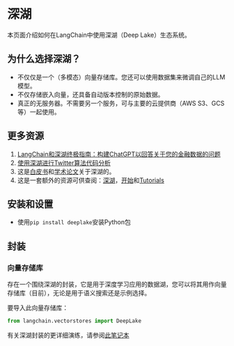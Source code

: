 # 深湖
本页面介绍如何在LangChain中使用深湖（Deep Lake）生态系统。

## 为什么选择深湖？
- 不仅仅是一个（多模态）向量存储库。您还可以使用数据集来微调自己的LLM模型。
- 不仅存储嵌入向量，还具备自动版本控制的原始数据。
- 真正的无服务器。不需要另一个服务，可与主要的云提供商（AWS S3、GCS等）一起使用。

## 更多资源
1. [LangChain和深湖终极指南：构建ChatGPT以回答关于您的金融数据的问题](https://www.activeloop.ai/resources/ultimate-guide-to-lang-chain-deep-lake-build-chat-gpt-to-answer-questions-on-your-financial-data/)
2. [使用深湖进行Twitter算法代码分析](../use_cases/code/twitter-the-algorithm-analysis-deeplake.html)
3. 这是[白皮书](https://www.deeplake.ai/whitepaper)和[学术论文](https://arxiv.org/pdf/2209.10785.pdf)关于深湖的。
4. 这是一套额外的资源可供查阅：[深湖](https://github.com/activeloopai/deeplake)，[开始](https://docs.activeloop.ai/getting-started)和[Tutorials](https://docs.activeloop.ai/hub-tutorials)

## 安装和设置
- 使用`pip install deeplake`安装Python包

## 封装

### 向量存储库

存在一个围绕深湖的封装，它是用于深度学习应用的数据湖，您可以将其用作向量存储库（目前），无论是用于语义搜索还是示例选择。

要导入此向量存储库：
```python
from langchain.vectorstores import DeepLake
```


有关深湖封装的更详细演练，请参阅[此笔记本](/docs/modules/data_connection/vectorstores/integrations/deeplake.html)
